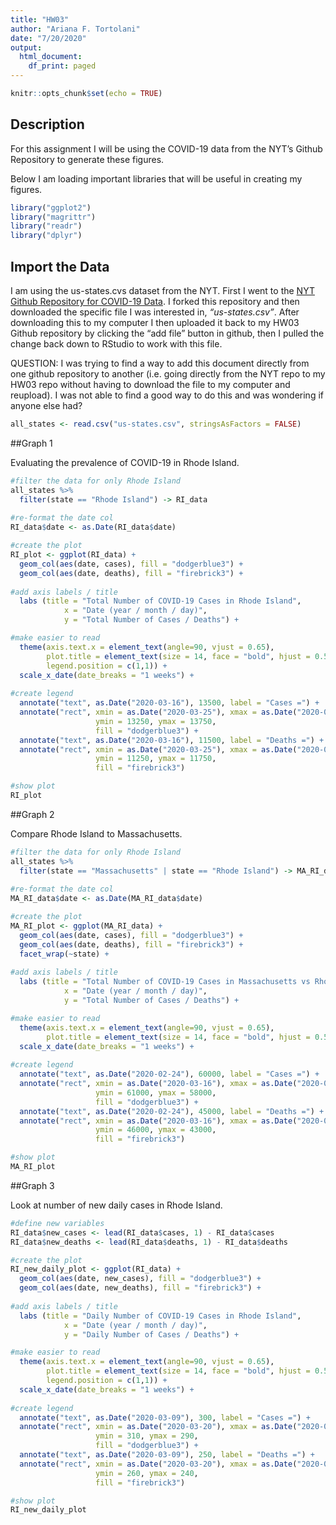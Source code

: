 ```yaml
---
title: "HW03"
author: "Ariana F. Tortolani"
date: "7/20/2020"
output:
  html_document:
    df_print: paged
---
```


```r
knitr::opts_chunk$set(echo = TRUE)
```

## Description 

For this assignment I will be using the COVID-19 data from the NYT's Github Repository to generate these figures.

Below I am loading important libraries that will be useful in creating my figures.

```r
library("ggplot2")
library("magrittr")
library("readr")
library("dplyr")
```

## Import the Data

I am using the us-states.cvs dataset from the NYT.  First I went to the [NYT Github Repository for COVID-19 Data](https://github.com/nytimes/covid-19-data).  I forked this repository and then downloaded the specific file I was interested in, *"us-states.csv"*.  After downloading this to my computer I then uploaded it back to my HW03 Github repository by clicking the "add file" button in github, then I pulled the change back down to RStudio to work with this file.

QUESTION:  I was trying to find a way to add this document directly from one github repository to another (i.e. going directly from the NYT repo to my HW03 repo without having to download the file to my computer and reupload).  I was not able to find a good way to do this and was wondering if anyone else had?

```r
all_states <- read.csv("us-states.csv", stringsAsFactors = FALSE)
```

##Graph 1

Evaluating the prevalence of COVID-19 in Rhode Island.

```r
#filter the data for only Rhode Island
all_states %>%
  filter(state == "Rhode Island") -> RI_data
  
#re-format the date col
RI_data$date <- as.Date(RI_data$date)

#create the plot 
RI_plot <- ggplot(RI_data) +
  geom_col(aes(date, cases), fill = "dodgerblue3") +
  geom_col(aes(date, deaths), fill = "firebrick3") +
  
#add axis labels / title
  labs (title = "Total Number of COVID-19 Cases in Rhode Island",
            x = "Date (year / month / day)", 
            y = "Total Number of Cases / Deaths") +

#make easier to read
  theme(axis.text.x = element_text(angle=90, vjust = 0.65),
        plot.title = element_text(size = 14, face = "bold", hjust = 0.5),
        legend.position = c(1,1)) +
  scale_x_date(date_breaks = "1 weeks") +
  
#create legend
  annotate("text", as.Date("2020-03-16"), 13500, label = "Cases =") +
  annotate("rect", xmin = as.Date("2020-03-25"), xmax = as.Date("2020-04-01"),
                   ymin = 13250, ymax = 13750,
                   fill = "dodgerblue3") +
  annotate("text", as.Date("2020-03-16"), 11500, label = "Deaths =") +
  annotate("rect", xmin = as.Date("2020-03-25"), xmax = as.Date("2020-04-01"),
                   ymin = 11250, ymax = 11750,
                   fill = "firebrick3")

#show plot
RI_plot

```


##Graph 2

Compare Rhode Island to Massachusetts.
```r
#filter the data for only Rhode Island
all_states %>%
  filter(state == "Massachusetts" | state == "Rhode Island") -> MA_RI_data
  
#re-format the date col
MA_RI_data$date <- as.Date(MA_RI_data$date)

#create the plot 
MA_RI_plot <- ggplot(MA_RI_data) +
  geom_col(aes(date, cases), fill = "dodgerblue3") +
  geom_col(aes(date, deaths), fill = "firebrick3") +
  facet_wrap(~state) +
  
#add axis labels / title
  labs (title = "Total Number of COVID-19 Cases in Massachusetts vs Rhode Island",
            x = "Date (year / month / day)", 
            y = "Total Number of Cases / Deaths") +

#make easier to read
  theme(axis.text.x = element_text(angle=90, vjust = 0.65),
        plot.title = element_text(size = 14, face = "bold", hjust = 0.5)) +
  scale_x_date(date_breaks = "1 weeks") +
  
#create legend
  annotate("text", as.Date("2020-02-24"), 60000, label = "Cases =") +
  annotate("rect", xmin = as.Date("2020-03-16"), xmax = as.Date("2020-03-29"),
                   ymin = 61000, ymax = 58000,
                   fill = "dodgerblue3") +
  annotate("text", as.Date("2020-02-24"), 45000, label = "Deaths =") +
  annotate("rect", xmin = as.Date("2020-03-16"), xmax = as.Date("2020-03-29"),
                   ymin = 46000, ymax = 43000,
                   fill = "firebrick3")

#show plot
MA_RI_plot
```


##Graph 3

Look at number of new daily cases in Rhode Island.
```r
#define new variables
RI_data$new_cases <- lead(RI_data$cases, 1) - RI_data$cases
RI_data$new_deaths <- lead(RI_data$deaths, 1) - RI_data$deaths

#create the plot 
RI_new_daily_plot <- ggplot(RI_data) +
  geom_col(aes(date, new_cases), fill = "dodgerblue3") +
  geom_col(aes(date, new_deaths), fill = "firebrick3") +
  
#add axis labels / title
  labs (title = "Daily Number of COVID-19 Cases in Rhode Island",
            x = "Date (year / month / day)", 
            y = "Daily Number of Cases / Deaths") +

#make easier to read
  theme(axis.text.x = element_text(angle=90, vjust = 0.65),
        plot.title = element_text(size = 14, face = "bold", hjust = 0.5),
        legend.position = c(1,1)) +
  scale_x_date(date_breaks = "1 weeks") +
  
#create legend
  annotate("text", as.Date("2020-03-09"), 300, label = "Cases =") +
  annotate("rect", xmin = as.Date("2020-03-20"), xmax = as.Date("2020-03-26"),
                   ymin = 310, ymax = 290,
                   fill = "dodgerblue3") +
  annotate("text", as.Date("2020-03-09"), 250, label = "Deaths =") +
  annotate("rect", xmin = as.Date("2020-03-20"), xmax = as.Date("2020-03-26"),
                   ymin = 260, ymax = 240,
                   fill = "firebrick3")

#show plot
RI_new_daily_plot

```